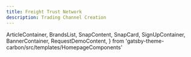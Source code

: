 ```yaml
---
title: Freight Trust Network
description: Trading Channel Creation
---
```


  ArticleContainer,
  BrandsList,
  SnapContent,
  SnapCard,
  SignUpContainer,
  BannerContainer,
  RequestDemoContent,
} from 'gatsby-theme-carbon/src/templates/HomepageComponents'


<TradingSignUpContainer />

